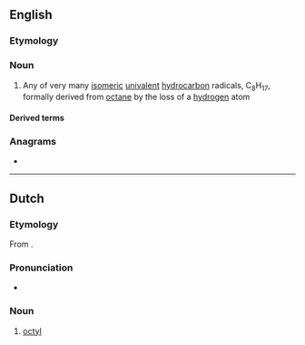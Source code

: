 ==English==

===Etymology===
{{suffix|en|octane|yl}}

===Noun===
{{en-noun}}

# {{lb|en|organic chemistry}} Any of very many [[isomeric]] [[univalent]] [[hydrocarbon]] radicals, C<sub>8</sub>H<sub>17</sub>, formally derived from [[octane]] by the loss of a [[hydrogen]] atom

====Derived terms====
{{der2|lang=en
|octylisothiazolinone
|octylglucoside
|octyl gallate
|perfluorooctyl
|octylamine
|octylic
|dioctyl
|isooctyl
|cyclooctyl
|tetraoctyl}}

===Anagrams===
* {{anagrams|en|cytol}}

----

==Dutch==

===Etymology===
From {{confix|nl|oct|yl}}.

===Pronunciation===
* {{IPA|lang=nl|/ɔkˈtil/}}
{{hyphenation|oc|tyl|lang=nl}}

===Noun===
{{nl-noun|n|-|-}}

# {{lb|nl|organic chemistry}} [[#English|octyl]]
